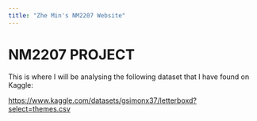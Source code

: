 ```yaml
---
title: "Zhe Min's NM2207 Website"
---
```


# NM2207 PROJECT

This is where I will be analysing the following dataset that I have found on Kaggle:

<https://www.kaggle.com/datasets/gsimonx37/letterboxd?select=themes.csv>
